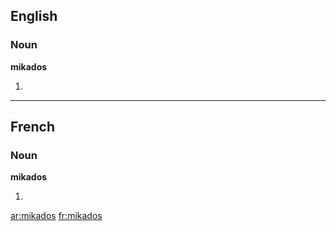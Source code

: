 ==English==

===Noun===
'''mikados'''

# {{plural of|[[mikado]]}}

----

==French==

===Noun===
'''mikados''' {{m|p}}

# {{plural of|[[mikado#French|mikado]]|lang=fr}}

[[ar:mikados]]
[[fr:mikados]]